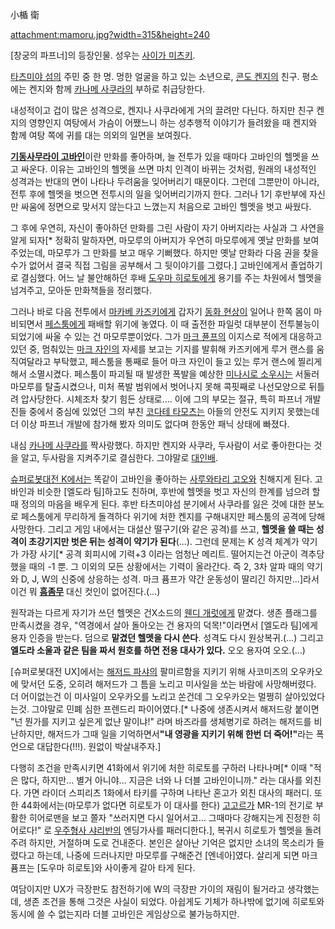 小楯 衛

attachment:mamoru.jpg?width=315&height=240

[창궁의 파프너]의 등장인물. 성우는 [[사이가 미츠키]].

[[타츠미야 섬]]의 주민 중 한 명. 멍한 얼굴을 하고 있는 소년으로, [[콘도 켄지]]의 친구. 평소에는 켄지와 함께 [[카나메 사쿠라]]의 부하로 취급당한다.

내성적이고 겁이 많은 성격으로, 켄지나 사쿠라에게 거의 끌려만 다닌다. 하지만 친구 켄지의 영향인지 여탕에서 가슴이 어쨌느니 하는 성추행적 이야기가 들려왔을 때 켄지와 함께 여탕 쪽에 귀를 대는 의외의 일면을 보여줬다.

'''[[기동사무라이 고바인]]'''이란 만화를 좋아하며, 늘 전투가 있을 때마다 고바인의 헬멧을 쓰고 싸운다. 이유는 고바인의 헬멧을 쓰면 마치 인격이 바뀌는 것처럼, 원래의 내성적인 성격과는 반대의 면이 나타나 두려움을 잊어버리기 때문이다. 그런데 그뿐만이 아니라, 전투 후에 헬멧을 벗으면 전투시의 일을 잊어버리기까지 한다. 그러나 1기 후반부에 자신만 싸움에 정면으로 맞서지 않는다고 느꼈는지 처음으로 고바인 헬멧을 벗고 싸웠다.

그 후에 우연히, 자신이 좋아하던 만화를 그린 사람이 자기 아버지라는 사실과 그 사연을 알게 되자[* 정확히 말하자면, 마모루의 아버지가 우연히 마모루에게 옛날 만화를 보여주었는데, 마모루가 그 만화를 보고 매우 기뻐했다. 하지만 옛날 만화라 다음 권을 찾을 수가 없어서 결국 직접 그림을 공부해서 그 뒷이야기를 그렸다.] 고바인에게서 졸업하기로 결심했다. 어느 날 불안해하던 후배 [[도우마 히로토]]에게 용기를 주는 차원에서 헬멧을 넘겨주고, 모아둔 만화책들을 정리했다.

그러나 바로 다음 전투에서 [[마카베 카즈키]]에게 갑자기 [[동화 현상]]이 일어나 한쪽 몸이 마비되면서 [[페스툼]]에게 패배할 위기에 놓였다. 이 때 출전한 파일럿 대부분이 전투불능이 되었기에 싸울 수 있는 건 마모루뿐이었다. 그가 [[마크 퓬프]]의 이지스로 적에게 대응하고 있던 중, 멈춰있는 [[마크 자인]]의 자세를 보고는 기지를 발휘해 카즈키에게 루거 랜스를 움직여달라고 부탁했고, 페스툼을 통째로 들어 마크 자인이 들고 있는 루거 랜스에 찔리게 해서 소멸시켰다. 페스툼이 파괴될 때 발생한 폭발을 예상한 [[미나시로 소우시]]는 서둘러 마모루를 탈출시켰으나, 미처 폭발 범위에서 벗어나지 못해 콕핏째로 나선모양으로 뒤틀려 압사당한다. 시체조차 찾기 힘든 상태로…. 이에 그의 부모는 절규, 특히 파프너 개발진들 중에서 중심에 있었던 그의 부친 [[코다테 타모츠]]는 아들의 안전도 지키지 못했는데 더 이상 파프너 개발에 참가해 봤자 의미도 없다며 한동안 패닉 상태에 빠졌다.

내심 [[카나메 사쿠라]]를 짝사랑했다. 하지만 켄지와 사쿠라, 두사람이 서로 좋아한다는 것을 알고, 두사람을 지켜주기로 결심한다. 그야말로 [[대인배]].

[[슈퍼로봇대전 K]]에서는 똑같이 고바인을 좋아하는 [[사루와타리 고오]]와 친해지게 된다. 고바인과 비슷한 [엘도라 팀]하고도 친하며, 후반에 헬멧을 벗고 자신의 한계를 넘으려 할때 정의의 마음을 배우게 된다. 후반 타츠미야섬 분기에서 사쿠라를 잃은 것에 대한 분노로 페스툼에게 무리하게 돌격하다 위기에 처한 켄지를 구해내지만 페스툼의 공격에 당해 사망한다. 그리고 게임 내에서는 대설산 떨구기(와 같은 공격)를 쓰고, '''헬멧을 쓸 때는 성격이 초강기지만 벗은 뒤는 성격이 약기가 된다'''(…). 그런데 문제는 K 성격 체계가 약기가 가장 사기[* 공격 회피시에 기력+3 이라는 엄청난 메리트. 떨어지는건 아군이 격추당했을 때의 -1 뿐. 그 이외의 모든 상황에서는 기력이 올라간다. 즉 2, 3차 알파 때의 약기와 D, J, W의 신중에 상응하는 성격. 마크 퓸프가 약간 운동성이 딸리긴 하지만...]라서 이건 뭐 '''[[흠좀무]]''' 대신 컷인이 없어진다.(…)

원작과는 다르게 자기가 쓰던 헬멧은 건X소드의 [[웬디 개럿]]에게 맡겼다. 생존 플래그를 만족시켰을 경우, "역경에서 살아 돌아오는 건 용자의 덕목!"이라면서 [엘도라 팀]에게 용자 인증을 받는다. 덤으로 '''맡겼던 헬멧을 다시 쓴다'''. 성격도 다시 원상복귀.(…) 그리고 '''엘도라 소울과 같은 팀을 짜서 원호를 하면 전용 대사가 있다.''' 오오 용자여 오오.(…)

[슈퍼로봇대전 UX]에서는 [[해저드 파샤]]의 팔미르함을 지키기 위해 사코미즈의 오우카오에 맞서던 도중, 오히려 해저드가 그 틈을 노리고 미사일을 쏘는 바람에 사망해버렸다. 더 어이없는건 이 미사일이 오우카오를 노리고 쏜건데 그 오우카오는 멀쩡히 살아있었다는것. 그야말로 민폐 심한 프렌드리 파이어였다.[* 나중에 생존시켜서 해저드랑 붙이면 "넌 뭔가를 지키고 싶은게 없냔 말이냐!" 라며 바즈라를 생체병기로 하려는 해저드를 비난하지만, 해저드가 그때 일을 기억하면서''' "내 영광을 지키기 위해 한번 더 죽어!" '''라는 폭언으로 대답한다(!!!). 원없이 박살내주자.]

다행히 조건을 만족시키면 41화에서 위기에 처한 히로토를 구하러 나타나며[* 이때 "적은 많다, 하지만… 별거 아니야… 지금은 너와 나 더블 고바인이니까." 라는 대사를 외친다. 가면 라이더 스피리츠 1화에서 타키를 구하며 나타난 혼고가 외친 대사의 패러디. 또한 44화에서는(마모루가 없다면 히로토가 이 대사를 한다) [[고고르]]가 MR-1의 전기로 부활한 히어로맨을 보고 쫄자 "쓰러지면 다시 일어서고… 그때마다 강해지는게 진정한 히어로다!" 로 [[우주형사 샤리반]]의 엔딩가사를 패러디한다.], 복귀시 히로토가 헬멧을 돌려주려 하지만, 거절하며 도로 건내준다. 본인은 살아난 기억은 없지만 소녀의 목소리가 들렸다고 하는데, 나중에 드러나지만 마모루를 구해준건 [엔네아]였다. 살리게 되면 마크 퓸프는 [도우마 히로토]와 사이좋게 갈아 타게 된다.

여담이지만 UX가 극장판도 참전하기에 W의 극장판 가이의 재림이 될거라고 생각했는데, 생존 조건을 통해 그것은 사실이 되었다. 아쉽게도 기체가 하나밖에 없기에 히로토와 동시에 쓸 수 없는지라 더블 고바인은 게임상으로 불가능하지만.
